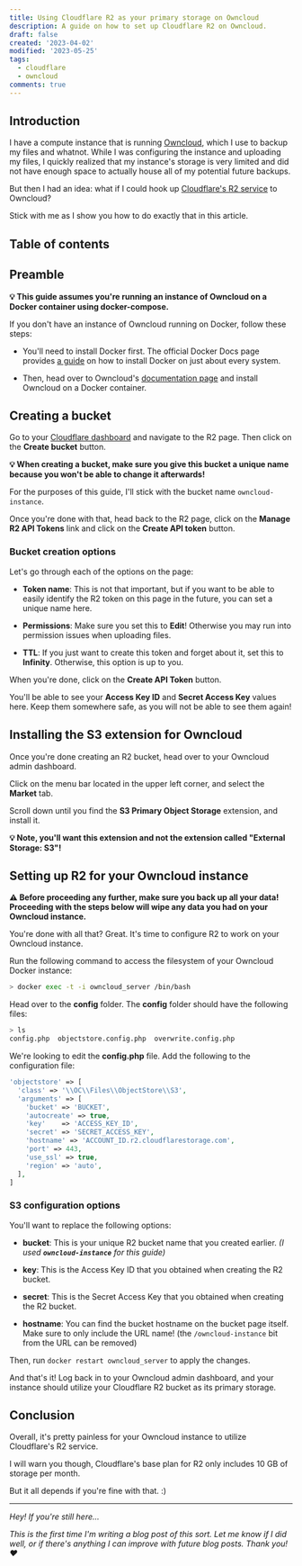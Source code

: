```yaml
---
title: Using Cloudflare R2 as your primary storage on Owncloud
description: A guide on how to set up Cloudflare R2 on Owncloud.
draft: false
created: '2023-04-02'
modified: '2023-05-25'
tags:
  - cloudflare
  - owncloud
comments: true
---
```

## Introduction

I have a compute instance that is running [Owncloud](https://owncloud.com), which I use to backup my files and whatnot. While I was configuring the instance and uploading my files, I quickly realized that my instance's storage is very limited and did not have enough space to actually house all of my potential future backups.

But then I had an idea: what if I could hook up [Cloudflare's R2 service](https://www.cloudflare.com/products/r2/) to Owncloud?

Stick with me as I show you how to do exactly that in this article.

## Table of contents

## Preamble

**💡 This guide assumes you're running an instance of Owncloud on a Docker container using docker-compose.**

If you don't have an instance of Owncloud running on Docker, follow these steps:

* You'll need to install Docker first. The official Docker Docs page provides [a guide](https://docs.docker.com/engine/install/#server) on how to install Docker on just about every system.

* Then, head over to Owncloud's [documentation page](https://doc.owncloud.com/server/10.12/admin_manual/installation/docker) and install Owncloud on a Docker container.

## Creating a bucket

Go to your [Cloudflare dashboard](https://dash.cloudflare.com) and navigate to the R2 page. Then click on the **Create bucket**
button.

**💡 When creating a bucket, make sure you give this bucket a unique name because you won't be able to change it afterwards!**

For the purposes of this guide, I'll stick with the bucket name `owncloud-instance`.

<Caption src={{"discriminant":true,"value":"https://elixi.re/i/eq5h5.png"}} alt="The unique name for your R2 bucket." caption="The unique name for your R2 bucket.">

</Caption>

Once you're done with that, head back to the R2 page, click on the **Manage R2 API Tokens** link and click on the **Create API token** button.

### Bucket creation options

Let's go through each of the options on the page:

* **Token name**: This is not that important, but if you want to be able to easily identify the R2 token on this page in the future, you can set a unique name here.

* **Permissions**: Make sure you set this to **Edit**! Otherwise you may run into permission issues when uploading files.

* **TTL**: If you just want to create this token and forget about it, set this to **Infinity**. Otherwise, this option is up to you.

When you're done, click on the **Create API Token** button.

You'll be able to see your **Access Key ID** and **Secret Access Key** values here. Keep them somewhere safe, as you will not be able to see them again!

<Caption src={{"discriminant":true,"value":"https://elixi.re/i/3rlfx.png"}} alt="The R2 API token being successfully created with the &#x22;Access Key ID&#x22; and &#x22;Secret Access Key&#x22; values provided." caption="The R2 API token being successfully created with the &#x22;Access Key ID&#x22; and &#x22;Secret Access Key&#x22; values provided.">

</Caption>

## Installing the S3 extension for Owncloud

Once you're done creating an R2 bucket, head over to your Owncloud admin dashboard.

Click on the menu bar located in the upper left corner, and select the **Market** tab.&#x20;

<Caption src={{"discriminant":true,"value":"https://elixi.re/i/7zakj.png"}} alt="The Market tab on your Owncloud instance." caption="The Market tab on your Owncloud instance.">

</Caption>

Scroll down until you find the **S3 Primary Object Storage** extension, and install it.

<Caption src={{"discriminant":true,"value":"https://elixi.re/i/rnmm8.png"}} alt="The S3 Primary Object Storage extension on the Owncloud Marketplace." caption="The S3 Primary Object Storage extension on the Owncloud Marketplace.">

</Caption>

**💡 Note, you'll want this extension and not the extension called "External Storage: S3"!**

## Setting up R2 for your Owncloud instance

**⚠️ Before proceeding any further, make sure you back up all your data! Proceeding with the steps below will wipe any data you had on your Owncloud instance.**

You're done with all that? Great. It's time to configure R2 to work on your Owncloud instance.

Run the following command to access the filesystem of your Owncloud Docker instance:

```bash title="Terminal"
> docker exec -t -i owncloud_server /bin/bash
```

Head over to the **config** folder. The **config** folder should have the following files:

```bash title="Terminal"
> ls
config.php  objectstore.config.php  overwrite.config.php
```

We're looking to edit the **config.php** file. Add the following to the configuration file:

```php title="config.php"
'objectstore' => [
  'class' => '\\OC\\Files\\ObjectStore\\S3',
  'arguments' => [
    'bucket' => 'BUCKET',
    'autocreate' => true,
    'key'    => 'ACCESS_KEY_ID',
    'secret' => 'SECRET_ACCESS_KEY',
    'hostname' => 'ACCOUNT_ID.r2.cloudflarestorage.com',
    'port' => 443,
    'use_ssl' => true,
    'region' => 'auto',
  ],
]
```

### S3 configuration options

You'll want to replace the following options:

* **bucket**: This is your unique R2 bucket name that you created earlier. *(I used ****`owncloud-instance`**** for this guide)*

* **key**: This is the Access Key ID that you obtained when creating the R2 bucket.

* **secret**: This is the Secret Access Key that you obtained when creating the R2 bucket.

* **hostname**: You can find the bucket hostname on the bucket page itself. Make sure to only include the URL name! (the `/owncloud-instance` bit from the URL can be removed)

<Caption src={{"discriminant":true,"value":"https://elixi.re/i/y8e7l.png"}} alt="The R2 bucket hostname." caption="The R2 bucket hostname.">

</Caption>

Then, run `docker restart owncloud_server` to apply the changes.

And that's it! Log back in to your Owncloud admin dashboard, and your instance should utilize your Cloudflare R2 bucket as its primary storage.

## Conclusion

Overall, it's pretty painless for your Owncloud instance to utilize Cloudflare's R2 service.

I will warn you though, Cloudflare's base plan for R2 only includes 10 GB of storage per month.

<Caption src={{"discriminant":true,"value":"https://elixi.re/i/kwujy.png"}} alt="The pricing plans for Cloudflare's R2 service." caption="The pricing plans for Cloudflare's R2 service.">

</Caption>

But it all depends if you're fine with that. :)

---

*Hey! If you're still here...*

*This is the first time I'm writing a blog post of this sort. Let me know if I did well, or if there's anything I can improve with future blog posts. Thank you! ❤️*
